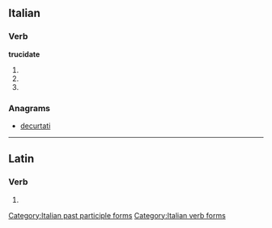 ==Italian==

===Verb===
'''trucidate'''

# {{form of|[[second-person|Second-person]] [[plural]] [[present tense]]|trucidare|lang=Italian}}
# {{form of|Second-person plural [[imperative]]|trucidare|lang=Italian}}
# {{form of|[[feminine|Feminine]] plural|trucidato}}

===Anagrams===
* [[decurtati#Italian|decurtati]]

[[Category:Italian past participle forms]]
[[Category:Italian verb forms]]

----

==Latin==

===Verb===
{{la-verb-form|trucīdāte}}

# {{conjugation of|trucido|trucīdō|1|p|pres|act|imp|lang=la}}